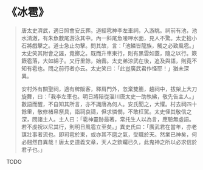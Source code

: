 # 《冰雹》

> 唐太史濟武，適日照會安氏葬。道經雹神李左車祠，入游眺。祠前有池，池水清澈，有朱魚數尾游泳其中。內一斜尾魚唼呷水面，見人不驚。太史拾小石將戲擊之。道士急止勿擊。問其故，言：「池鱗皆龍族，觸之必致風雹。」太史笑其附會之誣，竟擲之。既而升車東行，則有黑雲如蓋，隨之以行。簌簌雹落，大如綿子。又行里餘，始霽。太史弟涼武在後，追及與語，則竟不知有雹也。問之前行者亦云。太史笑曰：「此豈廣武君作怪耶！」猶未深異。
>
> 安村外有關聖祠，適有稗販客，釋肩門外，忽棄雙簏，趨祠中，拔架上大刀旋舞，曰：「我李左車也。明日將陪從淄川唐太史一助執紼，敬先告主人。」數語而醒，不自知其所言，亦不識唐為何人。安氏聞之，大懼。村去祠四十餘里，敬修楮帛祭具，詣祠哀禱，但求憐憫，不敢枉駕。太史怪其敬信之深，問諸主人。主人曰：「雹神靈跡最著，常托生人以為言，應驗無虛語。若不虔祝以尼其行，則明日風雹立至矣。」異史氏曰：「廣武君在當年，亦老謀壯事者流也。即司雹於東，或亦其不磨之氣，受職於天。然業已神矣，何必翹然自異哉！唐太史道義文章，天人之欽矚已久，此鬼神之所以必求信於君子也。」

TODO
